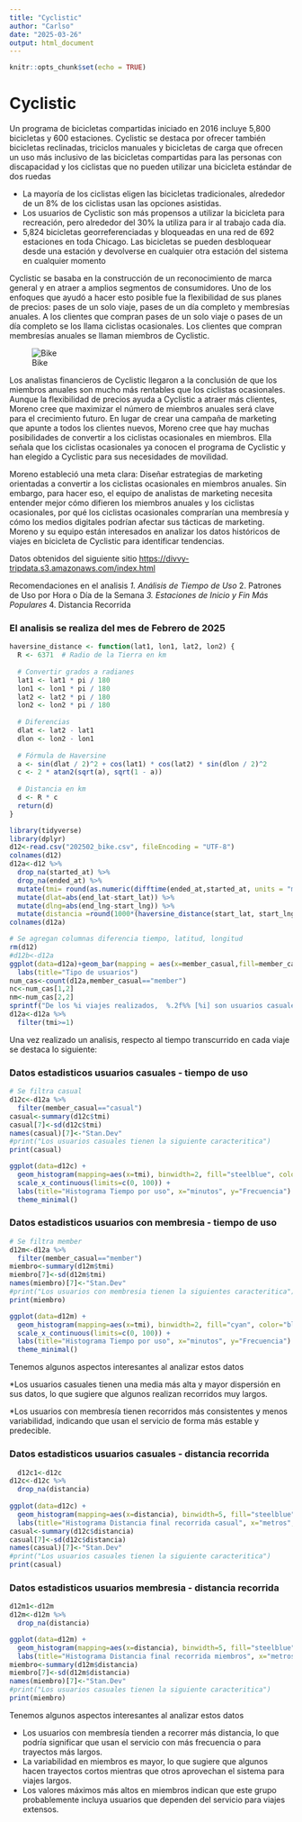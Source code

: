 ```yaml
---
title: "Cyclistic"
author: "Carlso"
date: "2025-03-26"
output: html_document
---
```


```r
knitr::opts_chunk$set(echo = TRUE)
```

# Cyclistic

Un programa de bicicletas compartidas iniciado en 2016 incluye 5,800 bicicletas y 600 estaciones. Cyclistic se destaca por ofrecer también bicicletas reclinadas, triciclos manuales y bicicletas de carga que ofrecen un uso más inclusivo de las bicicletas compartidas para las personas con discapacidad y los ciclistas que no pueden utilizar una bicicleta estándar de dos ruedas

* La mayoría de los ciclistas eligen las bicicletas tradicionales, alrededor de un 8% de los ciclistas usan las opciones asistidas. 
* Los usuarios de Cyclistic son más propensos a utilizar la bicicleta para recreación, pero alrededor del 30% la utiliza para ir al trabajo cada día. 
* 5,824 bicicletas georreferenciadas y bloqueadas en una red de 692 estaciones en toda Chicago. Las bicicletas se pueden desbloquear desde una estación y devolverse en cualquier otra estación del sistema en cualquier momento

Cyclistic se basaba en la construcción de un reconocimiento de marca general y en atraer a amplios segmentos de consumidores. Uno de los enfoques que ayudó a hacer esto posible fue la flexibilidad de sus planes de precios: pases de un solo viaje, pases de un día completo y membresías anuales. A los clientes que compran pases de un solo viaje o pases de un día completo se los llama ciclistas ocasionales. Los clientes que compran membresías anuales se llaman miembros de Cyclistic.


![Bike](https://images.unsplash.com/photo-1475666675596-cca2035b3d79?q=80&w=1470&auto=format&fit=crop&ixlib=rb-4.0.3&ixid=M3wxMjA3fDB8MHxwaG90by1wYWdlfHx8fGVufDB8fHx8fA%3D%3D)

Los analistas financieros de Cyclistic llegaron a la conclusión de que los miembros anuales son mucho más rentables que los ciclistas ocasionales. Aunque la flexibilidad de precios ayuda a Cyclistic a atraer más clientes, Moreno cree que maximizar el número de miembros anuales será clave para el crecimiento futuro. En lugar de crear una campaña de marketing que apunte a todos los clientes nuevos, Moreno cree que hay muchas posibilidades de convertir a los ciclistas ocasionales en miembros. Ella señala que los ciclistas ocasionales ya conocen el programa de Cyclistic y han elegido a Cyclistic para sus necesidades de movilidad.

Moreno estableció una meta clara: Diseñar estrategias de marketing orientadas a convertir a los ciclistas ocasionales en miembros anuales. Sin embargo, para hacer eso, el equipo de analistas de marketing necesita entender mejor cómo difieren los miembros anuales y los ciclistas ocasionales, por qué los ciclistas ocasionales comprarían una membresía y cómo los medios digitales podrían afectar sus tácticas de marketing. Moreno y su equipo están interesados en analizar los datos históricos de viajes en bicicleta de Cyclistic para identificar tendencias.

Datos obtenidos del siguiente sitio <https://divvy-tripdata.s3.amazonaws.com/index.html>


Recomendaciones en el analisis
*1. Análisis de Tiempo de Uso
*2. Patrones de Uso por Hora o Día de la Semana
*3. Estaciones de Inicio y Fin Más Populares
*4. Distancia Recorrida


### El analisis se realiza del mes de Febrero de 2025

```r


haversine_distance <- function(lat1, lon1, lat2, lon2) {
  R <- 6371  # Radio de la Tierra en km
  
  # Convertir grados a radianes
  lat1 <- lat1 * pi / 180
  lon1 <- lon1 * pi / 180
  lat2 <- lat2 * pi / 180
  lon2 <- lon2 * pi / 180
  
  # Diferencias
  dlat <- lat2 - lat1
  dlon <- lon2 - lon1
  
  # Fórmula de Haversine
  a <- sin(dlat / 2)^2 + cos(lat1) * cos(lat2) * sin(dlon / 2)^2
  c <- 2 * atan2(sqrt(a), sqrt(1 - a))
  
  # Distancia en km
  d <- R * c
  return(d)
}

library(tidyverse)
library(dplyr)
d12<-read.csv("202502_bike.csv", fileEncoding = "UTF-8")
colnames(d12)
d12a<-d12 %>% 
  drop_na(started_at) %>% 
  drop_na(ended_at) %>% 
  mutate(tmi= round(as.numeric(difftime(ended_at,started_at, units = "mins"))) ) %>% 
  mutate(dlat=abs(end_lat-start_lat)) %>% 
  mutate(dlng=abs(end_lng-start_lng)) %>% 
  mutate(distancia =round(1000*(haversine_distance(start_lat, start_lng, end_lat, end_lng))))
colnames(d12a)

# Se agregan columnas diferencia tiempo, latitud, longitud
rm(d12)
#d12b<-d12a
ggplot(data=d12a)+geom_bar(mapping = aes(x=member_casual,fill=member_casual))+
  labs(title="Tipo de usuarios")
num_cas<-count(d12a,member_casual=="member")
nc<-num_cas[1,2]
nm<-num_cas[2,2]
sprintf("De los %i viajes realizados,  %.2f%% [%i] son usuarios casuales y %.2f%% [%i] son miembros",nc+nm,nc/(nc+nm)*100,nc,nm/(nc+nm)*100,nm)
d12a<-d12a %>% 
  filter(tmi>=1)
```


Una vez realizado un analisis, respecto al tiempo transcurrido en cada viaje se destaca lo siguiente:

### Datos estadisticos usuarios casuales - tiempo de uso
```r
# Se filtra casual
d12c<-d12a %>% 
  filter(member_casual=="casual")
casual<-summary(d12c$tmi)
casual[7]<-sd(d12c$tmi)
names(casual)[7]<-"Stan.Dev"
#print("Los usuarios casuales tienen la siguiente caracteritica")
print(casual)

ggplot(data=d12c) + 
  geom_histogram(mapping=aes(x=tmi), binwidth=2, fill="steelblue", color="black") + 
  scale_x_continuous(limits=c(0, 100)) +
  labs(title="Histograma Tiempo por uso", x="minutos", y="Frecuencia") +
  theme_minimal()

```

### Datos estadisticos usuarios con membresia - tiempo de uso
```r
# Se filtra member
d12m<-d12a %>% 
  filter(member_casual=="member")
miembro<-summary(d12m$tmi)
miembro[7]<-sd(d12m$tmi)
names(miembro)[7]<-"Stan.Dev"
#print("Los usuarios con membresia tienen la siguientes caracteritica")
print(miembro)

ggplot(data=d12m) + 
  geom_histogram(mapping=aes(x=tmi), binwidth=2, fill="cyan", color="black") + 
  scale_x_continuous(limits=c(0, 100)) +
  labs(title="Histograma Tiempo por uso", x="minutos", y="Frecuencia") +
  theme_minimal()

```

Tenemos algunos aspectos interesantes al analizar estos datos

*Los usuarios casuales tienen una media más alta y mayor dispersión en sus datos, lo que sugiere que algunos realizan recorridos muy largos.

*Los usuarios con membresía tienen recorridos más consistentes y menos variabilidad, indicando que usan el servicio de forma más estable y predecible.



### Datos estadisticos usuarios casuales - distancia recorrida

```r
  d12c1<-d12c
d12c<-d12c %>% 
  drop_na(distancia)
  
ggplot(data=d12c) + 
  geom_histogram(mapping=aes(x=distancia), binwidth=5, fill="steelblue", color="red") +
  labs(title="Histograma Distancia final recorrida casual", x="metros", y="Frecuencia")
casual<-summary(d12c$distancia)
casual[7]<-sd(d12c$distancia)
names(casual)[7]<-"Stan.Dev"
#print("Los usuarios casuales tienen la siguiente caracteritica")
print(casual)
```



### Datos estadisticos usuarios membresia - distancia recorrida

```r
d12m1<-d12m
d12m<-d12m %>% 
  drop_na(distancia)

ggplot(data=d12m) + 
  geom_histogram(mapping=aes(x=distancia), binwidth=5, fill="steelblue", color="blue") +
  labs(title="Histograma Distancia final recorrida miembros", x="metros", y="Frecuencia")
miembro<-summary(d12m$distancia)
miembro[7]<-sd(d12m$distancia)
names(miembro)[7]<-"Stan.Dev"
#print("Los usuarios casuales tienen la siguiente caracteritica")
print(miembro)
```

Tenemos algunos aspectos interesantes al analizar estos datos  

* Los usuarios con membresía tienden a recorrer más distancia, lo que podría significar que usan el servicio con más frecuencia o para trayectos más largos.  
* La variabilidad en miembros es mayor, lo que sugiere que algunos hacen trayectos cortos mientras que otros aprovechan el sistema para viajes largos.  
* Los valores máximos más altos en miembros indican que este grupo probablemente incluya usuarios que dependen del servicio para viajes extensos.
